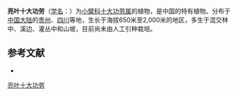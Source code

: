 {{Speciesbox
| name = 亮叶十大功劳
| status = 
| status_system = 
| image =
| genus = Mahonia
| species = nitens
| authority = Schneid.
}}

'''亮叶十大功劳'''（[[学名|学名]]：{{lang|la|''Mahonia nitens''}}）为[[小檗科|小檗科]][[十大功劳属|十大功劳属]]的植物，是中国的特有植物。分布于[[中国大陆|中国大陆]]的[[贵州|贵州]]、[[四川|四川]]等地，生长于海拔650米至2,000米的地区，多生于混交林中、溪边、灌丛中和山坡，目前尚未由人工引种栽培。

== 参考文献 ==
<div class="references-small">
* {{cite web| url =http://www.bioinfo.cn/db05/KmzwSpecies.php?action=view&id=1103| title =亮叶十大功劳| work =《中国高等植物数据库全库》| publisher =中国科学院微生物研究所| author =昆明植物研究所| accessdate =2009-02-22| deadurl =yes| archiveurl =https://web.archive.org/web/20160305053333/http://www.bioinfo.cn/db05/KmzwSpecies.php?action=view&id=1103| archivedate =2016-03-05}}
</div>
{{Taxonbar|from=Q10883309}}

[[Category:十大功劳属|亮叶十大功劳]]


{{植物小作品}}